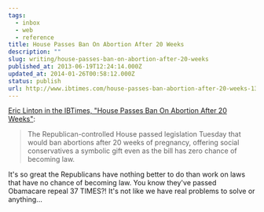 ```yaml
---
tags:
  - inbox
  - web
  - reference
title: House Passes Ban On Abortion After 20 Weeks
description: ""
slug: writing/house-passes-ban-on-abortion-after-20-weeks
published_at: 2013-06-19T12:24:14.000Z
updated_at: 2014-01-26T00:58:12.000Z
status: publish
url: http://www.ibtimes.com/house-passes-ban-abortion-after-20-weeks-1313137
---
```

[Eric Linton in the IBTimes, "House Passes Ban On Abortion After 20 Weeks"](http://www.ibtimes.com/house-passes-ban-abortion-after-20-weeks-1313137):

> The Republican-controlled House passed legislation Tuesday that would ban abortions after 20 weeks of pregnancy, offering social conservatives a symbolic gift even as the bill has zero chance of becoming law.

It's so great the Republicans have nothing better to do than work on laws that have no chance of becoming law. You know they've passed Obamacare repeal 37 TIMES?! It's not like we have real problems to solve or anything...
